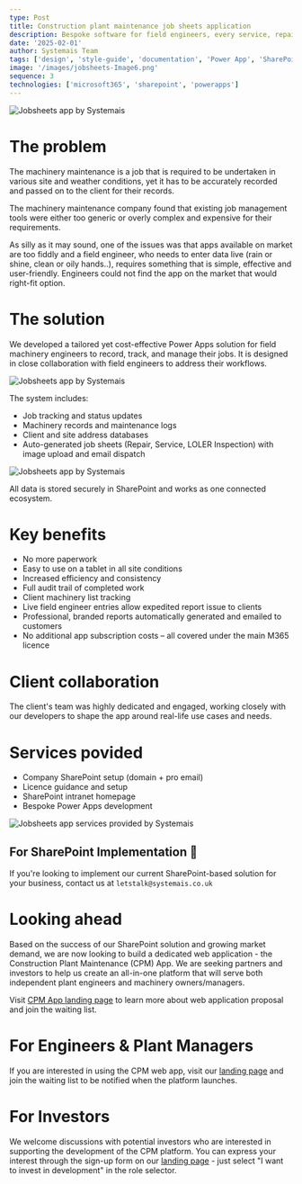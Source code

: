 ```yaml
---
type: Post
title: Construction plant maintenance job sheets application
description: Bespoke software for field engineers, every service, repair, or LOLER certificate can be logged in real time. Discover the solution below that helps maintenance teams stay on top of their tasks.
date: '2025-02-01'
author: Systemais Team
tags: ['design', 'style-guide', 'documentation', 'Power App', 'SharePoint', 'setup', 'construction plan maintenance']
image: '/images/jobsheets-Image6.png'
sequence: 3
technologies: ['microsoft365', 'sharepoint', 'powerapps']
---
```




![Jobsheets app by Systemais](/images/jobsheets-Image1.png "Jobsheets app by Systemais")


# The problem

The machinery maintenance is a job that is required to be undertaken in various site and weather conditions, yet it has to  be accurately recorded and passed on to the client for their records.

The machinery maintenance company found that existing job management tools were either too generic or overly complex and expensive for their requirements. 

As silly as it may sound, one of the issues was that apps available on market are too fiddly and a field engineer, who needs to enter data live (rain or shine, clean or oily hands..), requires something that is simple, effective and user-friendly. Engineers could not find the app on the market that would right-fit option.


# The solution
We developed a tailored yet cost-effective Power Apps solution for field machinery engineers to record, track, and manage their jobs. It is designed in close collaboration with field engineers to address their workflows.

![Jobsheets app by Systemais](/images/jobsheets-Image6.png "Jobsheets app by Systemais") 

The system includes:
* Job tracking and status updates
* Machinery records and maintenance logs
* Client and site address databases
* Auto-generated job sheets (Repair, Service, LOLER Inspection) with image upload and email dispatch

![Jobsheets app by Systemais](/images/jobsheets-Image5.png "Jobsheets app by Systemais")

All data is stored securely in SharePoint and works as one connected ecosystem.


# Key benefits
* No more paperwork
* Easy to use on a tablet in all site conditions
* Increased efficiency and consistency
* Full audit trail of completed work
* Client machinery list tracking
* Live field engineer entries allow expedited report issue to clients
* Professional, branded reports automatically generated and emailed to customers
* No additional app subscription costs – all covered under the main M365 licence


# Client collaboration
The client's team was highly dedicated and engaged, working closely with our developers to shape the app around real-life use cases and needs.


# Services povided
* Company SharePoint setup (domain + pro email)
* Licence guidance and setup
* SharePoint intranet homepage
* Bespoke Power Apps development

![Jobsheets app services provided by Systemais](/images/jobsheets-Image4.png "Jobsheets app services provided by Systemais")

## For SharePoint Implementation 🔧
If you're looking to implement our current SharePoint-based solution for your business, contact us at ```letstalk@systemais.co.uk```

<div style={{ 
  backgroundColor: 'var(--bg-color)',
  padding: '2rem',
  borderRadius: '4px',
  border: '1px solid #e0e0e0',
  margin: '2rem 0',
  ['@media (prefers-color-scheme: dark)']: {
    backgroundColor: '#111827',
    border: '1px solid #374151'
  },
  ['@media (prefers-color-scheme: light)']: {
    backgroundColor: '#f5f5f5',
    border: '1px solid #e0e0e0'
  }
}}>

# Looking ahead
Based on the success of our SharePoint solution and growing market demand, we are now looking to build a dedicated web application - the Construction Plant Maintenance (CPM) App. We are seeking partners and investors to help us create an all-in-one platform that will serve both independent plant engineers and machinery owners/managers.

Visit [CPM App landing page](https://cpm-app.netlify.app/) to learn more about web application proposal and join the waiting list.

# For Engineers & Plant Managers
If you are interested in using the CPM web app, visit our [landing page](https://cpm-app.netlify.app/) and join the waiting list to be notified when the platform launches.

# For Investors
We welcome discussions with potential investors who are interested in supporting the development of the CPM platform. You can express your interest through the sign-up form on our [landing page](https://cpm-app.netlify.app/) - just select "I want to invest in development" in the role selector.

</div>